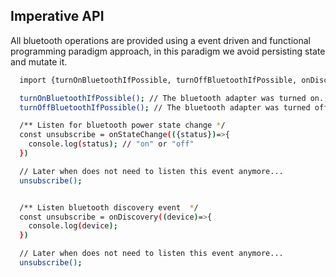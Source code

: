 ## Imperative API

All bluetooth operations are provided using a event driven and functional programming paradigm approach, in this paradigm we avoid persisting state and mutate it.

  ```bash
    import {turnOnBluetoothIfPossible, turnOffBluetoothIfPossible, onDiscovery, onStateChange} from 'react-native-bluetooth-le';

    turnOnBluetoothIfPossible(); // The bluetooth adapter was turned on.
    turnOffBluetoothIfPossible(); // The bluetooth adapter was turned off.

    /** Listen for bluetooth power state change */
    const unsubscribe = onStateChange(({status})=>{
      console.log(status); // "on" or "off"
    })

    // Later when does not need to listen this event anymore...
    unsubscribe();


    /** Listen bluetooth discovery event  */
    const unsubscribe = onDiscovery((device)=>{
      console.log(device);
    })

    // Later when does not need to listen this event anymore...
    unsubscribe();
  ```
